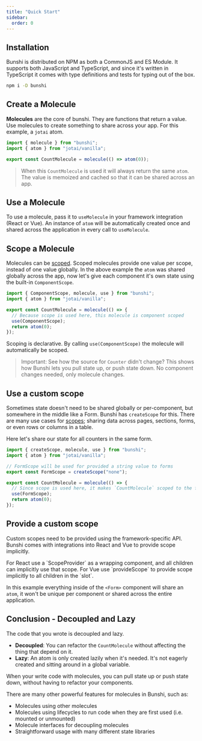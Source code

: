```yaml
---
title: "Quick Start"
sidebar:
  order: 0
---
```



## Installation

Bunshi is distributed on NPM as both a CommonJS and ES Module. It supports both JavaScript and TypeScript,
and since it's written in TypeScript it comes with type definitions and tests for typing out of the box.

```sh
npm i -D bunshi
```

## Create a Molecule

**Molecules** are the core of bunshi. They are functions that return a value. Use molecules to create something
to share across your app. For this example, a `jotai` atom.

```ts
import { molecule } from "bunshi";
import { atom } from "jotai/vanilla";

export const CountMolecule = molecule(() => atom(0));
```

> When this `CountMolecule` is used it will always return the same `atom`. The value is memoized and cached
> so that it can be shared across an app.

## Use a Molecule

To use a molecule, pass it to `useMolecule` in your framework integration (React or Vue). An instance of `atom` will be automatically created once 
and shared across the application in every call to `useMolecule`.

<Tabs>
  <TabItem label="React">
    <CodeEditor
      files={{
        "App.tsx": quickstart.ReactApp,
        "molecules.ts": quickstart.molecules,
      }}
      dependencies={{
        jotai: "^2.5",
      }}
    />
  </TabItem>
  <TabItem label="Vue">
    <CodeEditor
      files={{
        "src/App.vue": quickstart.VueApp,
        "src/Counter.vue": quickstart.VueCounter,
        "src/molecules.ts": quickstart.molecules,
      }}
      dependencies={{
        jotai: "^2.5",
        "jotai-vue": "^0.1",
      }}
      template="vite-vue"
    />
  </TabItem>
</Tabs>

## Scope a Molecule

Molecules can be [scoped](/concepts/scopes). Scoped molecules provide one value per scope, instead of one value globally.
In the above example the `atom` was shared globally across the app, now let's give each component it's own state
using the built-in `ComponentScope`.

```ts
import { ComponentScope, molecule, use } from "bunshi";
import { atom } from "jotai/vanilla";

export const CountMolecule = molecule(() => {
  // Because scope is used here, this molecule is component scoped
  use(ComponentScope);
  return atom(0);
});
```

Scoping is declarative. By calling `use(ComponentScope)` the molecule will automatically be scoped.

<Tabs>
  <TabItem label="React">
    <CodeEditor
      files={{
        "App.tsx": quickstart.ReactApp,
        "molecules.ts": quickstart.molecules2react,
      }}
      dependencies={{
        jotai: "^2.5",
      }}
    />
  </TabItem>
  <TabItem label="Vue">
    <CodeEditor
      files={{
        "src/App.vue": quickstart.VueApp,
        "src/Counter.vue": quickstart.VueCounter,
        "src/molecules.ts": quickstart.molecules2,
      }}
      dependencies={{
        jotai: "^2.5",
        "jotai-vue": "^0.1",
      }}
      template="vite-vue"
    />
  </TabItem>
</Tabs>

> Important: See how the source for `Counter` didn't change? This shows how Bunshi lets you pull state up, or
> push state down. No component changes needed, only molecule changes.

## Use a custom scope

Sometimes state doesn't need to be shared globally or per-component, but somewhere in the middle like a Form. Bunshi has `createScope` for this.
There are many use cases for [scopes](/concepts/scopes); sharing data across pages, sections, forms, or even rows or columns in a table.

Here let's share our state for all counters in the same form.

```ts
import { createScope, molecule, use } from "bunshi";
import { atom } from "jotai/vanilla";

// FormScope will be used for provided a string value to forms
export const FormScope = createScope("none");

export const CountMolecule = molecule(() => {
  // Since scope is used here, it makes `CountMolecule` scoped to the form
  use(FormScope);
  return atom(0);
});
```

## Provide a custom scope

Custom scopes need to be provided using the framework-specific API. Bunshi comes with integrations into React and Vue to provide scope implicitly.

<Tabs>
  <TabItem label="React">
    For React use a `ScopeProvider` as a wrapping component, and all children
    can implicitly use that scope.
    <CodeEditor
      files={{
        "App.tsx": quickstart.ReactFormApp,
        "molecules.ts": quickstart.molecules3,
      }}
      dependencies={{
        jotai: "^2.5",
      }}
    />
  </TabItem>
  <TabItem label="Vue">
    For Vue use `provideScope` to provide scope implicitly to all children in
    the `slot`.
    <CodeEditor
      files={{
        "src/App.vue": quickstart.VueFormApp,
        "src/Counter.vue": quickstart.VueCounter,
        "src/Form.vue": quickstart.VueForm,
        "src/molecules.ts": quickstart.molecules3,
      }}
      dependencies={{
        jotai: "^2.5",
        "jotai-vue": "^0.1",
      }}
      template="vite-vue"
    />
  </TabItem>
</Tabs>

In this example everything inside of the `<Form>` component will share an `atom`, it won't be unique per component
or shared across the entire application.

## Conclusion - Decoupled and Lazy

The code that you wrote is decoupled and lazy.

- **Decoupled**: You can refactor the `CountMolecule` without affecting the thing that depend on it.
- **Lazy**: An atom is only created lazily when it's needed. It's not eagerly created and sitting around in a global variable.

When your write code with molecules, you can pull state up or push state down, without having to refactor your components.

There are many other powerful features for molecules in Bunshi, such as:

- Molecules using other molecules
- Molecules using lifecycles to run code when they are first used (i.e. mounted or unmounted)
- Molecule interfaces for decoupling molecules
- Straightforward usage with many different state libraries
